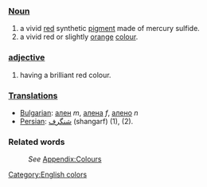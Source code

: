===[[Noun]]===
#a vivid [[red]] synthetic [[pigment]] made of mercury sulfide.
#a vivid red or slightly [[orange]] [[colour]].

===[[adjective]]===
#having a brilliant red colour.

===[[Translation]]s===
*[[Bulgarian]]: [[ален]] ''m'', [[алена]] ''f'', [[алено]] ''n''
*[[Persian]]: [[شنگرف]] (shangarf) (1), (2).

===Related words===
:''See'' [[Wiktionary_Appendix:Colours|Appendix:Colours]]

[[Category:English colors]]